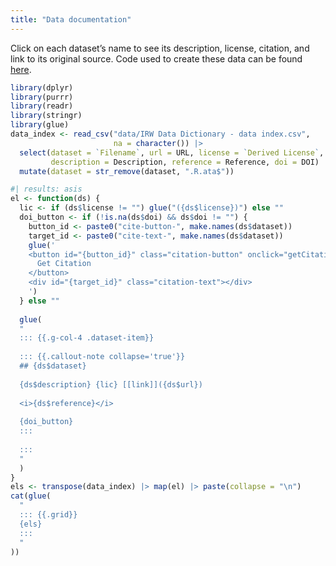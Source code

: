 ```yaml
---
title: "Data documentation"
---
```

Click on each dataset's name to see its description, license, citation, and link to its original source. Code used to create these data can be found [here](https://github.com/ben-domingue/irw/tree/main/data).
```r
library(dplyr)
library(purrr)
library(readr)
library(stringr)
library(glue)
data_index <- read_csv("data/IRW Data Dictionary - data index.csv",
                       na = character()) |>
  select(dataset = `Filename`, url = URL, license = `Derived License`,
         description = Description, reference = Reference, doi = DOI) |>
  mutate(dataset = str_remove(dataset, ".R.ata$"))
```

```{=html}
<script>
async function getCitation(doi, buttonId, targetId) {
  const button = document.getElementById(buttonId);
  button.disabled = true;
  button.textContent = 'Loading...';
  
  try {
    const response = await fetch(`https://doi.org/${doi}`, {
      headers: {
        'Accept': 'application/x-bibtex'
      }
    });
    
    if (!response.ok) {
      throw new Error('Failed to fetch citation');
    }
    
    const citation = await response.text();
    const target = document.getElementById(targetId);
    
    // Create container for citation and button
    const container = document.createElement('div');
    container.className = 'citation-container';
    
    // Create citation text element
    const citationText = document.createElement('pre');
    citationText.className = 'citation-pre';
    citationText.textContent = citation;
    
    // Create copy button
    const copyButton = document.createElement('button');
    copyButton.className = 'copy-button';
    copyButton.innerHTML = '📋 Copy';
    copyButton.onclick = () => {
      navigator.clipboard.writeText(citation)
        .then(() => {
          copyButton.innerHTML = '✓ Copied!';
          setTimeout(() => {
            copyButton.innerHTML = '📋 Copy';
          }, 2000);
        })
        .catch(err => {
          console.error('Failed to copy:', err);
          copyButton.innerHTML = '❌ Error';
        });
    };
    
    // Clear and append new elements
    target.innerHTML = '';
    container.appendChild(citationText);
    container.appendChild(copyButton);
    target.appendChild(container);
    target.style.display = 'block';
    
    // Re-enable the get citation button
    button.disabled = false;
    button.textContent = 'Get Citation';
    
  } catch (error) {
    console.error('Error fetching citation:', error);
    const target = document.getElementById(targetId);
    target.textContent = 'Error fetching citation. Please try again.';
    target.style.display = 'block';
    button.disabled = false;
    button.textContent = 'Get Citation';
  }
}
</script>

<style>
.citation-container {
  position: relative;
  margin-top: 10px;
  padding: 10px;
  background-color: #f5f5f5;
  border-radius: 4px;
  min-height: 50px;
}

.citation-pre {
  font-family: monospace;
  white-space: pre-wrap;
  word-wrap: break-word;
  margin: 0;
  padding: 20px 10px 10px 10px;
  max-width: 100%;
  overflow-x: auto;
}

.copy-button {
  position: absolute;
  top: 5px;
  right: 5px;
  background-color: #ffffff;
  border: 1px solid #dddddd;
  border-radius: 4px;
  padding: 4px 8px;
  cursor: pointer;
  font-size: 12px;
  z-index: 1;
}

.copy-button:hover {
  background-color: #f0f0f0;
}

.citation-button {
  background-color: #007bff;
  color: white;
  border: none;
  padding: 5px 10px;
  border-radius: 4px;
  cursor: pointer;
  margin-top: 10px;
}

.citation-button:disabled {
  background-color: #cccccc;
  cursor: not-allowed;
}
</style>
```

```r
#| results: asis
el <- function(ds) {
  lic <- if (ds$license != "") glue("({ds$license})") else ""
  doi_button <- if (!is.na(ds$doi) && ds$doi != "") {
    button_id <- paste0("cite-button-", make.names(ds$dataset))
    target_id <- paste0("cite-text-", make.names(ds$dataset))
    glue('
    <button id="{button_id}" class="citation-button" onclick="getCitation(\'{ds$doi}\', \'{button_id}\', \'{target_id}\')">
      Get Citation
    </button>
    <div id="{target_id}" class="citation-text"></div>
    ')
  } else ""
  
  glue(
  "
  ::: {{.g-col-4 .dataset-item}}
  
  ::: {{.callout-note collapse='true'}}
  ## {ds$dataset}
  
  {ds$description} {lic} [[link]]({ds$url})
  
  <i>{ds$reference}</i>
  
  {doi_button}
  :::
  
  :::
  "
  )
}
els <- transpose(data_index) |> map(el) |> paste(collapse = "\n")
cat(glue(
  "
  ::: {{.grid}}
  {els}
  :::
  "
))
```